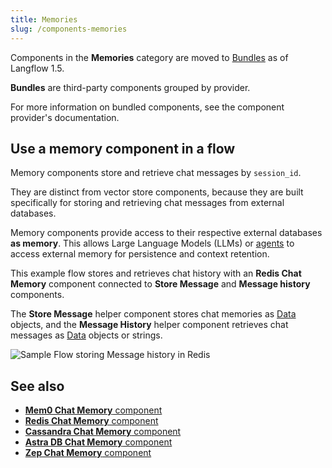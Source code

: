 ```yaml
---
title: Memories
slug: /components-memories
---
```


<!-- Message History is under Helpers -->
<!-- Message Store is under Helpers and legacy -->

Components in the **Memories** category are moved to [Bundles](/components-bundle-components) as of Langflow 1.5.

**Bundles** are third-party components grouped by provider.

For more information on bundled components, see the component provider's documentation.

## Use a memory component in a flow

Memory components store and retrieve chat messages by `session_id`.

They are distinct from vector store components, because they are built specifically for storing and retrieving chat messages from external databases.

Memory components provide access to their respective external databases **as memory**. This allows Large Language Models (LLMs) or [agents](/components-agents) to access external memory for persistence and context retention.

This example flow stores and retrieves chat history with an **Redis Chat Memory** component connected to **Store Message** and **Message history** components.

The **Store Message** helper component stores chat memories as [Data](/data-types#data) objects, and the **Message History** helper component retrieves chat messages as [Data](/data-types#data) objects or strings.

![Sample Flow storing Message history in Redis](/img/component-message-history-external-memory.png)

## See also

- [**Mem0 Chat Memory** component](/bundles-mem0)
- [**Redis Chat Memory** component](/bundles-redis)
- [**Cassandra Chat Memory** component](/bundles-datastax#cassandra-chat-memory)
- [**Astra DB Chat Memory** component](/bundles-datastax#astra-db-chat-memory)
- [**Zep Chat Memory** component](/components-bundle-components#zep-bundle)


